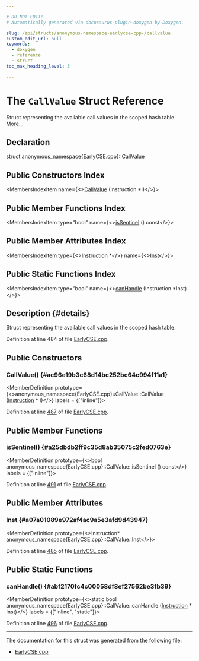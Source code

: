 ```yaml
---

# DO NOT EDIT!
# Automatically generated via docusaurus-plugin-doxygen by Doxygen.

slug: /api/structs/anonymous-namespace-earlycse-cpp-/callvalue
custom_edit_url: null
keywords:
  - doxygen
  - reference
  - struct
toc_max_heading_level: 3

---
```





# The `CallValue` Struct Reference

<DoxygenPage pluginConfig={pluginConfig}>

Struct representing the available call values in the scoped hash table. <a href="#details">More...</a>

## Declaration

<CodeBlock>struct anonymous_namespace{EarlyCSE.cpp}::CallValue</CodeBlock>

## Public Constructors Index

<MembersIndex>

<MembersIndexItem
  name={<><a href="#ac96e19b3c68d14bc252bc64c994f11a1">CallValue</a> (Instruction &#42;I)</>}>
</MembersIndexItem>

</MembersIndex>

## Public Member Functions Index

<MembersIndex>

<MembersIndexItem
  type="bool"
  name={<><a href="#a25dbdb2ff9c35d8ab35075c2fed0763e">isSentinel</a> () const</>}>
</MembersIndexItem>

</MembersIndex>

## Public Member Attributes Index

<MembersIndex>

<MembersIndexItem
  type={<><a href="/docs/api/classes/llvm/instruction">Instruction</a> &#42;</>}
  name={<><a href="#a07a01089e972af4ac9a5e3afd9d43947">Inst</a></>}>
</MembersIndexItem>

</MembersIndex>

## Public Static Functions Index

<MembersIndex>

<MembersIndexItem
  type="bool"
  name={<><a href="#abf2170fc4c00058df8ef27562be3fb39">canHandle</a> (Instruction &#42;Inst)</>}>
</MembersIndexItem>

</MembersIndex>

## Description {#details}

Struct representing the available call values in the scoped hash table.

Definition at line 484 of file <a href="/docs/api/files/lib/lib/transforms/lib/transforms/scalar/earlycse-cpp">EarlyCSE.cpp</a>.

<SectionDefinition>

## Public Constructors

### CallValue() {#ac96e19b3c68d14bc252bc64c994f11a1}

<MemberDefinition
  prototype={<>anonymous&#95;namespace&#123;EarlyCSE.cpp&#125;::CallValue::CallValue (<a href="/docs/api/classes/llvm/instruction">Instruction</a> &#42; I)</>}
  labels = {["inline"]}>

Definition at line <a href="/docs/api/files/lib/lib/transforms/lib/transforms/scalar/earlycse-cpp/#l00487">487</a> of file <a href="/docs/api/files/lib/lib/transforms/lib/transforms/scalar/earlycse-cpp">EarlyCSE.cpp</a>.
</MemberDefinition>

</SectionDefinition>

<SectionDefinition>

## Public Member Functions

### isSentinel() {#a25dbdb2ff9c35d8ab35075c2fed0763e}

<MemberDefinition
  prototype={<>bool anonymous&#95;namespace&#123;EarlyCSE.cpp&#125;::CallValue::isSentinel () const</>}
  labels = {["inline"]}>

Definition at line <a href="/docs/api/files/lib/lib/transforms/lib/transforms/scalar/earlycse-cpp/#l00491">491</a> of file <a href="/docs/api/files/lib/lib/transforms/lib/transforms/scalar/earlycse-cpp">EarlyCSE.cpp</a>.
</MemberDefinition>

</SectionDefinition>

<SectionDefinition>

## Public Member Attributes

### Inst {#a07a01089e972af4ac9a5e3afd9d43947}

<MemberDefinition
  prototype={<>Instruction&#42; anonymous&#95;namespace&#123;EarlyCSE.cpp&#125;::CallValue::Inst</>}>

Definition at line <a href="/docs/api/files/lib/lib/transforms/lib/transforms/scalar/earlycse-cpp/#l00485">485</a> of file <a href="/docs/api/files/lib/lib/transforms/lib/transforms/scalar/earlycse-cpp">EarlyCSE.cpp</a>.
</MemberDefinition>

</SectionDefinition>

<SectionDefinition>

## Public Static Functions

### canHandle() {#abf2170fc4c00058df8ef27562be3fb39}

<MemberDefinition
  prototype={<>static bool anonymous&#95;namespace&#123;EarlyCSE.cpp&#125;::CallValue::canHandle (<a href="/docs/api/classes/llvm/instruction">Instruction</a> &#42; Inst)</>}
  labels = {["inline", "static"]}>

Definition at line <a href="/docs/api/files/lib/lib/transforms/lib/transforms/scalar/earlycse-cpp/#l00496">496</a> of file <a href="/docs/api/files/lib/lib/transforms/lib/transforms/scalar/earlycse-cpp">EarlyCSE.cpp</a>.
</MemberDefinition>

</SectionDefinition>

<hr/>

The documentation for this struct was generated from the following file:

<ul>
<li><a href="/docs/api/files/lib/lib/transforms/lib/transforms/scalar/earlycse-cpp">EarlyCSE.cpp</a></li>
</ul>

</DoxygenPage>

